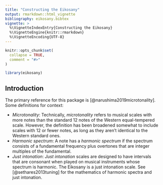 ```yaml
---
title: "Constructing the Eikosany"
output: rmarkdown::html_vignette
bibliography: eikosany.bibtex
vignette: >
  %\VignetteIndexEntry{Constructing the Eikosany}
  %\VignetteEngine{knitr::rmarkdown}
  %\VignetteEncoding{UTF-8}
---
```


```r
knitr::opts_chunk$set(
  collapse = TRUE,
  comment = "#>"
)
```

```r
library(eikosany)
```

## Introduction
The primary reference for this package is [@narushima2019microtonality]. Some
definitions for context:

- _Microtonality_: Technically, _microtonality_ refers to musical scales with
more notes than the standard 12 notes of the Western equal-tempered scale.
However, the definition has been broadened somewhat to include scales with 12
or fewer notes, as long as they aren't identical to the Western  standard ones.
- _Harmonic spectrum_: A note has a _harmonic spectrum_ if the spectrum
consists of a fundamental frequency plus overtones that are integer multiples
of the fundamental.
- _Just intonation_: _Just intonation_ scales are designed to have intervals
that are consonant when played on musical instruments whose spectrum is
harmonic. The Eikosany is a just intonation scale. See [@sethares2013tuning]
for the mathematics of harmonic spectra and just intonation.
